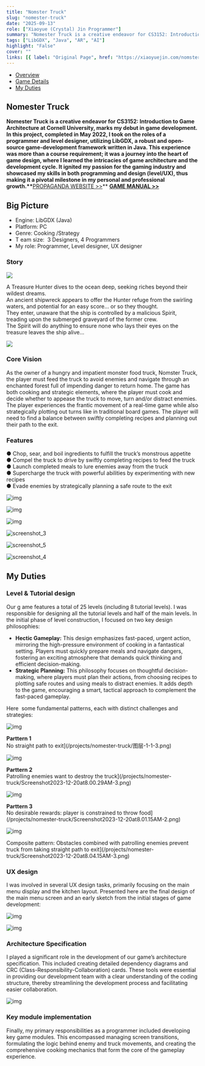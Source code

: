 ```yaml
---
title: "Nomster Truck"
slug: "nomester-truck"
date: "2025-09-13"
role: ["Xiaoyue (Crystal) Jin Programmer"]
summary: "Nomester Truck is a creative endeavor for CS3152: Introduction to Game Architecture at Cornell University, marks my debut in game development. In this project, completed in May 2022, I took on the roles of a programmer and level designer, utilizing LibGDX, a robust and open-sourc"
tags: ["LibGDX", "Java", "AR", "AI"]
highlight: "False"
cover: ""
links: [{ label: "Original Page", href: "https://xiaoyuejin.com/nomster-truck/" }]
---
```


- [Overview](#overview)
- [Game Details](#game-details)
- [My Duties](#my-duties)

## Nomester Truck

**Nomester Truck is a creative endeavor for CS3152: Introduction to Game Architecture at Cornell University, marks my debut in game development. In this project, completed in May 2022, I took on the roles of a programmer and level designer, utilizing LibGDX, a robust and open-source game-development framework written in Java. This experience was more than a course requirement; it was a journey into the heart of game design, where I learned the intricacies of game architecture and the development cycle. It ignited my passion for the gaming industry and showcased my skills in both programming and design (level/UX), thus making it a pivotal milestone in my personal and professional growth.\*\***[PROPAGANDA WEBSITE >>](https://gdiac.cs.cornell.edu/temp/showcase/gallery/nomster_truck/)\*\* **[GAME MANUAL >>](https://assets.nicepagecdn.com/a7c2be37/6110704/files/manual1.pdf)**

## Big Picture

- Engine: LibGDX (Java)
- Platform: PC
- Genre: Cooking /Strategy
- T eam size:  3 Designers, 4 Programmers
- My role: Programmer, Level designer, UX designer

### Story

![](/projects/nomester-truck/图层-1-4.png)

A Treasure Hunter dives to the ocean deep, seeking riches beyond their wildest dreams.  
An ancient shipwreck appears to offer the Hunter refuge from the swirling waters, and potential for an easy score… or so they thought.  
They enter, unaware that the ship is controlled by a malicious Spirit, treading upon the submerged graveyard of the former crew.  
The Spirit will do anything to ensure none who lays their eyes on the treasure leaves the ship alive…

![](/projects/nomester-truck/图层-1-4.png)

### Core Vision

As the owner of a hungry and impatient monster food truck, Nomster Truck, the player must feed the truck to avoid enemies and navigate through an enchanted forest full of impending danger to return home. The game has both cooking and strategic elements, where the player must cook and decide whether to appease the truck to move, turn and/or distract enemies. The player experiences the frantic movement of a real-time game while also strategically plotting out turns like in traditional board games. The player will need to find a balance between swiftly completing recipes and planning out their path to the exit.

### Features

● Chop, sear, and boil ingredients to fulfill the truck’s monstrous appetite  
● Compel the truck to drive by swiftly completing recipes to feed the truck  
● Launch completed meals to lure enemies away from the truck  
● Supercharge the truck with powerful abilities by experimenting with new recipes  
● Evade enemies by strategically planning a safe route to the exit

![img](/projects/nomester-truck/screenshot_3-2.png)

![img](/projects/nomester-truck/screenshot_5-3.png)

![img](/projects/nomester-truck/screenshot_4-2.png)

![screenshot_3](/projects/nomester-truck/screenshot_3-3.png)

![screenshot_5](/projects/nomester-truck/screenshot_5-2.png)

![screenshot_4](/projects/nomester-truck/screenshot_4-3.png)

## My Duties

### Level & Tutorial design

Our g ame features a total of 25 levels (including 8 tutorial levels). I was responsible for designing all the tutorial levels and half of the main levels. In the initial phase of level construction, I focused on two key design philosophies:

- **Hectic Gameplay:** This design emphasizes fast-paced, urgent action, mirroring the high-pressure environment of cooking in a fantastical setting. Players must quickly prepare meals and navigate dangers, fostering an exciting atmosphere that demands quick thinking and efficient decision-making.
- **Strategic Planning:** This philosophy focuses on thoughtful decision-making, where players must plan their actions, from choosing recipes to plotting safe routes and using meals to distract enemies. It adds depth to the game, encouraging a smart, tactical approach to complement the fast-paced gameplay.

Here  some fundamental patterns, each with distinct challenges and strategies:

![img](/projects/nomester-truck/图层-1-1-2.png)

**Parttern 1**  
 No straight path to exit](/projects/nomester-truck/图层-1-1-3.png)

![img](/projects/nomester-truck/Screenshot2023-12-20at8.00.29AM-2.png)

**Parttern 2**  
 Patrolling enemies want to destroy the truck](/projects/nomester-truck/Screenshot2023-12-20at8.00.29AM-3.png)

![img](/projects/nomester-truck/Screenshot2023-12-20at8.01.15AM-3.png)

**Parttern 3**  
 No desirable rewards: player is constrained to throw food](/projects/nomester-truck/Screenshot2023-12-20at8.01.15AM-2.png)

![img](/projects/nomester-truck/Screenshot2023-12-20at8.04.15AM-2.png)

Composite pattern: Obstacles combined with patrolling enemies prevent truck from taking straight path to exit](/projects/nomester-truck/Screenshot2023-12-20at8.04.15AM-3.png)

### UX design

I was involved in several UX design tasks, primarily focusing on the main menu display and the kitchen layout. Presented here are the final design of the main menu screen and an early sketch from the initial stages of game development:

![img](/projects/nomester-truck/screenshot_1-8.png)

![img](/projects/nomester-truck/Screenshot2023-12-20at8.09.48AM-7.png)

### Architecture Specification

I played a significant role in the development of our game’s architecture specification. This included creating detailed dependency diagrams and CRC (Class-Responsibility-Collaboration) cards. These tools were essential in providing our development team with a clear understanding of the coding structure, thereby streamlining the development process and facilitating easier collaboration.

![img](/projects/nomester-truck/Screenshot2023-12-20at8.14.29AM-6.png)

### Key module implementation

Finally, my primary responsibilities as a programmer included developing key game modules. This encompassed managing screen transitions, formulating the logic behind enemy and truck movements, and creating the comprehensive cooking mechanics that form the core of the gameplay experience.
